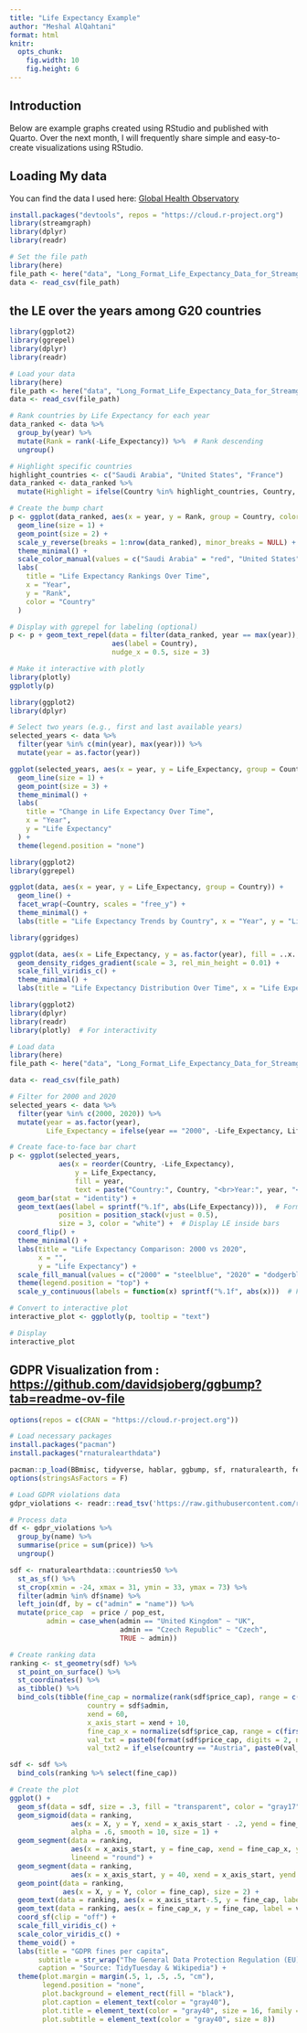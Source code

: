 ```yaml
---
title: "Life Expectancy Example"
author: "Meshal AlQahtani"
format: html
knitr:
  opts_chunk:
    fig.width: 10
    fig.height: 6
---
```


## Introduction

Below are example graphs created using RStudio and published with Quarto. Over the next month, I will frequently share simple and easy-to-create visualizations using RStudio.

## Loading My data

You can find the data I used here: [Global Health Observatory](https://www.who.int/data/gho)

```r

install.packages("devtools", repos = "https://cloud.r-project.org")
library(streamgraph)
library(dplyr)
library(readr)

# Set the file path
library(here)
file_path <- here("data", "Long_Format_Life_Expectancy_Data_for_Streamgraph.csv")
data <- read_csv(file_path)
```

## the LE over the years among G20 countries

```r
library(ggplot2)
library(ggrepel)
library(dplyr)
library(readr)

# Load your data
library(here)
file_path <- here("data", "Long_Format_Life_Expectancy_Data_for_Streamgraph.csv")
data <- read_csv(file_path)

# Rank countries by Life Expectancy for each year
data_ranked <- data %>%
  group_by(year) %>%
  mutate(Rank = rank(-Life_Expectancy)) %>%  # Rank descending
  ungroup()

# Highlight specific countries
highlight_countries <- c("Saudi Arabia", "United States", "France")
data_ranked <- data_ranked %>%
  mutate(Highlight = ifelse(Country %in% highlight_countries, Country, "Other"))

# Create the bump chart
p <- ggplot(data_ranked, aes(x = year, y = Rank, group = Country, color = Highlight)) +
  geom_line(size = 1) +
  geom_point(size = 2) +
  scale_y_reverse(breaks = 1:nrow(data_ranked), minor_breaks = NULL) +  # Reverse ranks
  theme_minimal() +
  scale_color_manual(values = c("Saudi Arabia" = "red", "United States" = "blue", "France" = "green", "Other" = "grey")) +
  labs(
    title = "Life Expectancy Rankings Over Time",
    x = "Year",
    y = "Rank",
    color = "Country"
  )

# Display with ggrepel for labeling (optional)
p <- p + geom_text_repel(data = filter(data_ranked, year == max(year)), 
                         aes(label = Country),
                         nudge_x = 0.5, size = 3)

# Make it interactive with plotly
library(plotly)
ggplotly(p)

```

```r
library(ggplot2)
library(dplyr)

# Select two years (e.g., first and last available years)
selected_years <- data %>%
  filter(year %in% c(min(year), max(year))) %>%
  mutate(year = as.factor(year))

ggplot(selected_years, aes(x = year, y = Life_Expectancy, group = Country, color = Country)) +
  geom_line(size = 1) +
  geom_point(size = 3) +
  theme_minimal() +
  labs(
    title = "Change in Life Expectancy Over Time",
    x = "Year",
    y = "Life Expectancy"
  ) +
  theme(legend.position = "none")

```

```r
library(ggplot2)
library(ggrepel)

ggplot(data, aes(x = year, y = Life_Expectancy, group = Country)) +
  geom_line() +
  facet_wrap(~Country, scales = "free_y") +
  theme_minimal() +
  labs(title = "Life Expectancy Trends by Country", x = "Year", y = "Life Expectancy")

```

```r
library(ggridges)

ggplot(data, aes(x = Life_Expectancy, y = as.factor(year), fill = ..x..)) +
  geom_density_ridges_gradient(scale = 3, rel_min_height = 0.01) +
  scale_fill_viridis_c() +
  theme_minimal() +
  labs(title = "Life Expectancy Distribution Over Time", x = "Life Expectancy", y = "Year")

```

```r
library(ggplot2)
library(dplyr)
library(readr)
library(plotly)  # For interactivity

# Load data
library(here)
file_path <- here("data", "Long_Format_Life_Expectancy_Data_for_Streamgraph.csv")

data <- read_csv(file_path)

# Filter for 2000 and 2020
selected_years <- data %>%
  filter(year %in% c(2000, 2020)) %>%
  mutate(year = as.factor(year),
         Life_Expectancy = ifelse(year == "2000", -Life_Expectancy, Life_Expectancy))  # Mirror 2000 values for alignment

# Create face-to-face bar chart
p <- ggplot(selected_years, 
            aes(x = reorder(Country, -Life_Expectancy), 
                y = Life_Expectancy, 
                fill = year, 
                text = paste("Country:", Country, "<br>Year:", year, "<br>Life Expectancy:", sprintf("%.1f", abs(Life_Expectancy))))) +
  geom_bar(stat = "identity") +
  geom_text(aes(label = sprintf("%.1f", abs(Life_Expectancy))),  # Format to 1 decimal place
            position = position_stack(vjust = 0.5), 
            size = 3, color = "white") +  # Display LE inside bars
  coord_flip() +
  theme_minimal() +
  labs(title = "Life Expectancy Comparison: 2000 vs 2020", 
       x = "", 
       y = "Life Expectancy") +
  scale_fill_manual(values = c("2000" = "steelblue", "2020" = "dodgerblue")) +  # Blue shades
  theme(legend.position = "top") +
  scale_y_continuous(labels = function(x) sprintf("%.1f", abs(x)))  # Format y-axis labels to 1 decimal place

# Convert to interactive plot
interactive_plot <- ggplotly(p, tooltip = "text")

# Display
interactive_plot

```

## GDPR Visualization from : <https://github.com/davidsjoberg/ggbump?tab=readme-ov-file>

```r
options(repos = c(CRAN = "https://cloud.r-project.org"))

# Load necessary packages
install.packages("pacman")
install.packages("rnaturalearthdata")

pacman::p_load(BBmisc, tidyverse, hablar, ggbump, sf, rnaturalearth, feather, janitor, lubridate)
options(stringsAsFactors = F)

# Load GDPR violations data
gdpr_violations <- readr::read_tsv('https://raw.githubusercontent.com/rfordatascience/tidytuesday/master/data/2020/2020-04-21/gdpr_violations.tsv')

# Process data
df <- gdpr_violations %>% 
  group_by(name) %>% 
  summarise(price = sum(price)) %>% 
  ungroup()

sdf <- rnaturalearthdata::countries50 %>% 
  st_as_sf() %>% 
  st_crop(xmin = -24, xmax = 31, ymin = 33, ymax = 73) %>% 
  filter(admin %in% df$name) %>% 
  left_join(df, by = c("admin" = "name")) %>% 
  mutate(price_cap  = price / pop_est,
         admin = case_when(admin == "United Kingdom" ~ "UK",
                           admin == "Czech Republic" ~ "Czech",
                           TRUE ~ admin))

# Create ranking data
ranking <- st_geometry(sdf) %>% 
  st_point_on_surface() %>% 
  st_coordinates() %>% 
  as_tibble() %>% 
  bind_cols(tibble(fine_cap = normalize(rank(sdf$price_cap), range = c(40.12161, 66.12161), method = "range"),
                   country = sdf$admin,
                   xend = 60,
                   x_axis_start = xend + 10,
                   fine_cap_x = normalize(sdf$price_cap, range = c(first(x_axis_start), 100), method = "range"),
                   val_txt = paste0(format(sdf$price_cap, digits = 2, nsmall = 2)),
                   val_txt2 = if_else(country == "Austria", paste0(val_txt, "€ per capita"), val_txt)))

sdf <- sdf %>% 
  bind_cols(ranking %>% select(fine_cap))

# Create the plot
ggplot() + 
  geom_sf(data = sdf, size = .3, fill = "transparent", color = "gray17") +
  geom_sigmoid(data = ranking, 
               aes(x = X, y = Y, xend = x_axis_start - .2, yend = fine_cap, group = country, color = fine_cap), 
               alpha = .6, smooth = 10, size = 1) + 
  geom_segment(data = ranking, 
               aes(x = x_axis_start, y = fine_cap, xend = fine_cap_x, yend = fine_cap, color = fine_cap), alpha = .6, size = 1, 
               lineend = "round") + 
  geom_segment(data = ranking, 
               aes(x = x_axis_start, y = 40, xend = x_axis_start, yend = 67), alpha = .6, size = 1.3, color = "black") +
  geom_point(data = ranking, 
             aes(x = X, y = Y, color = fine_cap), size = 2) +
  geom_text(data = ranking, aes(x = x_axis_start-.5, y = fine_cap, label = country, color = fine_cap), hjust = 1, size = 2.5, nudge_y = .5) +
  geom_text(data = ranking, aes(x = fine_cap_x, y = fine_cap, label = val_txt2, color = fine_cap), hjust = 0, size = 2, nudge_x = .4) +
  coord_sf(clip = "off") +
  scale_fill_viridis_c() +
  scale_color_viridis_c() +
  theme_void() +
  labs(title = "GDPR fines per capita",
       subtitle = str_wrap("The General Data Protection Regulation (EU) 2016/679 (GDPR) is a regulation in EU law on data protection and privacy in the European Union (EU) and the European Economic Area (EEA).", 100),
       caption = "Source: TidyTuesday & Wikipedia") + 
  theme(plot.margin = margin(.5, 1, .5, .5, "cm"),
        legend.position = "none",
        plot.background = element_rect(fill = "black"),
        plot.caption = element_text(color = "gray40"),
        plot.title = element_text(color = "gray40", size = 16, family = "Helvetica", face = "bold"),
        plot.subtitle = element_text(color = "gray40", size = 8))

```
